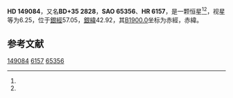 {{Starbox begin
| name = HD 149084
}}
{{Starbox observe
| epoch = [[J2000.0|J2000.0]]
| constell = {{星座名待查}}<ref name=SIMBAD>{{cite web
 | url=http://simbad.u-strasbg.fr/simbad/sim-id?Ident=HR+6157
 | title=Pulsating variable Star
 | publisher=Centre de Données astronomiques de Strasbourg
 | work=SIMBAD
 | accessdate=2012-07-13
 | archive-date=2016-03-17
 | archive-url=https://web.archive.org/web/20160317180737/http://simbad.u-strasbg.fr/simbad/sim-id?Ident=HR+6157
 | dead-url=no
 }}</ref><ref name=DATA>{{cite web
 | url=http://vizier.u-strasbg.fr/viz-bin/VizieR-5?-out.add=.&-source=5050&-corr=PK=HR&-out.max=9999&HR=6157
 | title=VizieR Detailed Page
 | accessdate=2012-07-13
 | archive-date=2016-03-05
 | archive-url=https://web.archive.org/web/20160305224558/http://vizier.u-strasbg.fr/viz-bin/VizieR-5?-out.add=.&-source=5050&-corr=PK=HR&-out.max=9999&HR=6157
 | dead-url=no
 }}</ref>
| 星官 = 
| ra = {{RA|16|31|2.8}}<ref name=SIMBAD /><ref name=DATA />
| dec = {{DEC|+35|13|30}}<ref name=SIMBAD /><ref name=DATA />
| appmag_v = 6.25<ref name=SIMBAD /><ref name=DATA />
}}
{{Starbox character
| class = K5<ref name=SIMBAD /><ref name=DATA />
| b-v = 1.64<ref name=SIMBAD /><ref name=DATA />
| u-b = 1.89<ref name=SIMBAD /><ref name=DATA />
| r-i = <ref name=SIMBAD /><ref name=DATA />
| variable = 
}}
{{Starbox astrometry
| radial_v = 1.89
| prop_mo_ra = 24
| parallax = 
| p_error = 
}}
{{Starbox catalog
| names =BD+35 2828，[[SAO星表|SAO]] 65356，[[HD星表|HD]] 149084，[[HR星表|HR]] 6157}}
{{Starbox reference |Simbad=HR+6157}}
{{Starbox end}}

'''HD 149084'''，又名'''BD+35 2828'''，'''SAO 65356'''、'''HR 6157'''，是一颗恒星<ref name=SIMBAD /><ref name=DATA />，视星等为6.25，位于[[銀道座標系|銀經]]57.05，[[銀道座標系|銀緯]]42.92，其[[B1900.0|B1900.0]]坐标为赤經{{RA|16|27|22.8}}，赤緯{{DEC|+35|42.92|25}}。

== 参考文献 ==
{{reflist}}

{{star-stub}}

[[Category:HD和HDE天體|149084]]
[[Category:HR天體|6157]]
[[Category:SAO天體|65356]]